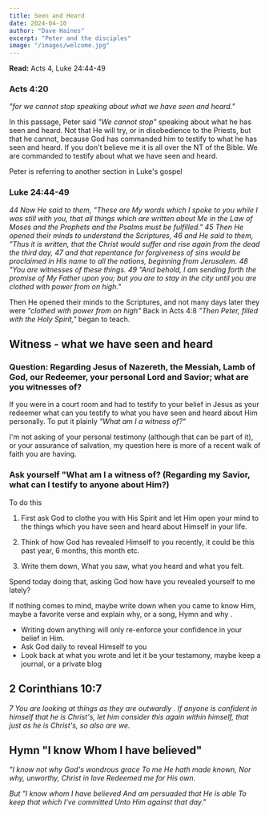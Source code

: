 ```yaml
---
title: Seen and Heard
date: 2024-04-10
author: "Dave Haines"
excerpt: "Peter and the disciples"
image: "/images/welcome.jpg"
---
```



**Read:** Acts 4, Luke 24:44-49

### Acts 4:20
*"for we cannot stop speaking about what we have seen and heard."*

In this passage, Peter said *"We cannot stop"* speaking about what he has seen and heard. Not that He will try, or in disobedience to the Priests, but that he cannot, because God has commanded him to testify to what he has seen and heard.  If you don't believe me it is all over the NT of the Bible.  We are commanded to testify about what we have seen and heard.

Peter is referring to another section in Luke's gospel
### Luke 24:44-49
*44 Now He said to them, "These are My words which I spoke to you while I was still with you, that all things which are written about Me in the Law of Moses and the Prophets and the Psalms must be fulfilled."
45 Then He opened their minds to understand the Scriptures,
46 and He said to them, "Thus it is written, that the Christ would suffer and rise again from the dead the third day,
47 and that repentance for forgiveness of sins would be proclaimed in His name to all the nations, beginning from Jerusalem.
48 "You are witnesses of these things.
49 "And behold, I am sending forth the promise of My Father upon you; but you are to stay in the city until you are clothed with power from on high."*

Then He opened their minds to the Scriptures, and not many days later they were *"clothed with power from on high"*
Back in Acts 4:8 *"Then Peter, filled with the Holy Spirit,"* began to teach.

## Witness - what we have seen and heard
### Question: Regarding Jesus of Nazereth, the Messiah, Lamb of God, our Redeemer, your personal Lord and Savior; what are you witnesses of?
If you were in a court room and had to testify to your belief in Jesus as your redeemer what can you testify to what you have seen and heard about Him personally.
To put it plainly _"What am I a witness of?"_

I'm not asking of your personal testimony (although that can be part of it), or your assurance of salvation, my question here is more of a recent walk of faith you are having.
### Ask yourself "What am I a witness of? (Regarding my Savior, what can I testify to anyone about Him?)
To do this

1. First ask God to clothe you with His Spirit and let Him open your mind to the things which you have seen and heard about Himself in your life.

2. Think of how God has revealed Himself to you recently, it could be this past year, 6 months, this month etc.

3. Write them down, What you saw, what you heard and what you felt.

Spend today doing that, asking God how have you revealed yourself to me lately? 

If nothing comes to mind, maybe write down when you came to know Him, maybe a favorite verse and explain why, or a song, Hymn and why .  
- Writing down anything will only re-enforce your confidence in your belief in Him.
- Ask God daily to reveal Himself to you
- Look back at what you wrote and let it be your testamony, maybe keep a journal, or a private blog

## 2 Corinthians 10:7
*7 You are looking at things as they are outwardly . If anyone is confident in himself that he is Christ's, let him consider this again within himself, that just as he is Christ's, so also are we.*

## Hymn "I know Whom I have believed"
*"I know not why God's wondrous grace
To me He hath made known,
Nor why, unworthy, Christ in love
Redeemed me for His own.*

*But "I know whom I have believed
And am persuaded that He is able
To keep that which I've committed
Unto Him against that day."*